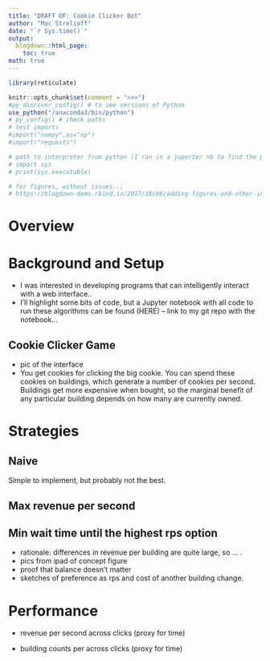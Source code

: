```yaml
---
title: "DRAFT OF: Cookie Clicker Bot"
author: "Mac Strelioff"
date: "`r Sys.time()`"
output:
  blogdown::html_page:
    toc: true
math: true
---
```


```r
library(reticulate)
```

```r
knitr::opts_chunk$set(comment = ">>>")
#py_discover_config() # to see versions of Python
use_python("/anaconda3/bin/python")
# py_config() # check paths
# test imports
#import("numpy",as="np")
#import("requests")

# path to interpreter from python (I ran in a juperter nb to find the path used here)
# import sys
# print(sys.executable)

# for figures, without issues..;
# https://blogdown-demo.rbind.io/2017/10/06/adding-figures-and-other-images-to-posts/
```


# Overview






# Background and Setup 

- I was interested in developing programs that can intelligently interact with a web interface.. 
- I'll highlight some bits of code, but a Jupyter notebook with all code to run these algorithms can be found (HERE) -- link to my git repo with the notebook...

## Cookie Clicker Game

- pic of the interface
- You get cookies for clicking the big cookie. You can spend these cookies on buildings, which generate a number of cookies per second. Buildings get more expensive when bought, so the marginal benefit of any particular building depends on how many are currently owned. 

# Strategies

## Naive

Simple to implement, but probably not the best.

## Max revenue per second

## Min wait time until the highest rps option

- rationale: differences in revenue per building are quite large, so ... .
- pics from ipad of concept figure
- proof that balance doesn't matter 
- sketches of preference as rps and cost of another building change. 

# Performance 

- revenue per second across clicks (proxy for time)

- building counts per across clicks (proxy for time)




